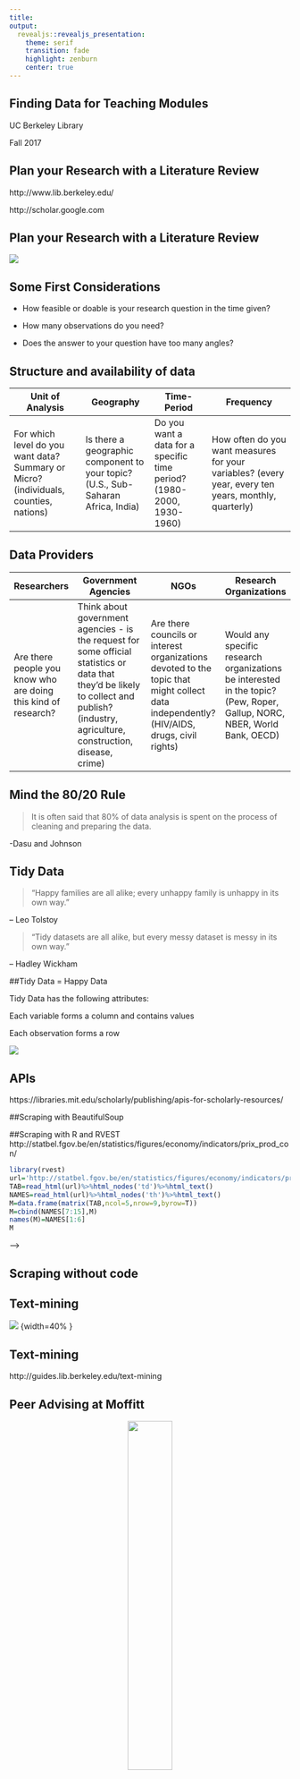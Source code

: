 ```yaml
---
title: 
output:
  revealjs::revealjs_presentation:
    theme: serif
    transition: fade
    highlight: zenburn
    center: true
---
```




## Finding Data for Teaching Modules


UC Berkeley Library 

Fall 2017





## Plan your Research with a Literature Review 

http://www.lib.berkeley.edu/

http://scholar.google.com


## Plan your Research with a Literature Review 

![](netflix.jpg)


## Some First Considerations


- How feasible or doable is your research question in the time given? 

- How many observations do you need? 

- Does the answer to your question have too many angles? 


		
## Structure and availability of data



| Unit of Analysis                                                                       	| Geography                                                                          	| Time-Period                                                             	| Frequency                                                                                              	|
|----------------------------------------------------------------------------------------	|------------------------------------------------------------------------------------	|-------------------------------------------------------------------------	|--------------------------------------------------------------------------------------------------------	|
| For which level do you want data?  Summary or Micro?  (individuals, counties, nations) 	| Is there a geographic  component to your topic?  (U.S., Sub-Saharan Africa, India) 	| Do you want a data for a  specific time period?  (1980-2000, 1930-1960) 	| How often do you want measures  for your variables?  (every year, every ten years, monthly, quarterly) 	|


## Data Providers

| Researchers                                                    	| Government Agencies                                                                                                                                                                       	| NGOs                                                                                                                                     	| Research Organizations                                                                                                   	|
|----------------------------------------------------------------	|-------------------------------------------------------------------------------------------------------------------------------------------------------------------------------------------	|------------------------------------------------------------------------------------------------------------------------------------------	|--------------------------------------------------------------------------------------------------------------------------	|
| Are there people you know who are doing this kind of research? 	| Think about government agencies - is the request for some official statistics or data that they'd be likely to collect and publish? (industry, agriculture, construction, disease, crime) 	| Are there councils or interest organizations devoted to the topic that might collect data independently? (HIV/AIDS, drugs, civil rights) 	| Would any specific research organizations be interested in the topic? (Pew, Roper, Gallup, NORC, NBER, World Bank, OECD) 	|



<!--##Library Research Guides

http://guides.lib.berkeley.edu/all-guides
-->

## Mind the 80/20 Rule

> It is often said that 80% of data analysis is spent on the process of cleaning and preparing the data. 


-Dasu and Johnson


## Tidy Data

> “Happy families are all alike; every unhappy family is unhappy in its own way.” 

– Leo Tolstoy


> “Tidy datasets are all alike, but every messy dataset is messy in its own way.” 

– Hadley Wickham


##Tidy Data = Happy Data

Tidy Data has the following attributes:

Each variable forms a column and contains values

Each observation forms a row

![](tidy.png)




## APIs

https://libraries.mit.edu/scholarly/publishing/apis-for-scholarly-resources/


##Scraping with BeautifulSoup



##Scraping with R and RVEST
http://statbel.fgov.be/en/statistics/figures/economy/indicators/prix_prod_con/


```r
library(rvest)
url='http://statbel.fgov.be/en/statistics/figures/economy/indicators/prix_prod_con/'
TAB=read_html(url)%>%html_nodes('td')%>%html_text()
NAMES=read_html(url)%>%html_nodes('th')%>%html_text()
M=data.frame(matrix(TAB,ncol=5,nrow=9,byrow=T))
M=cbind(NAMES[7:15],M)
names(M)=NAMES[1:6]
M
```
-->

## Scraping without code



## Text-mining

![](textmining_flowchart.png) {width=40% }


## Text-mining

http://guides.lib.berkeley.edu/text-mining

## Peer Advising at Moffitt

<center>
![](flyer.PNG){width=40% }
</center>

## Library Licensed Resources

## Data Repositories for Replication Data


## Activity!

Research Question: What is the relationship between availability of reproductive health services and labor force participation for women in Asia?


**Searching for Data**

-What search features are available to you? (Keywords, facets, etc.) How well do they work?

-Are the data described in a way that is useful?

-What formats are available? 


**Availability**

-How *tidy* is the data? What might you need to do to clean it?

-How accessible is the data? Can you download a .csv? Will you have to scrape? Do you need permission?




## D-Lab, Library Data Lab, Statistics Department

- http://dlab.berkeley.edu/
- http://www.lib.berkeley.edu/libraries/data-lab
- https://statistics.berkeley.edu/consulting

## Next Time...

- Evaluating the quality and apporpriateness of your data
- Cleaning and wrangling
- Data Management and reproducibility


## Questions?

- email: joshua.quan@berkeley.edu

